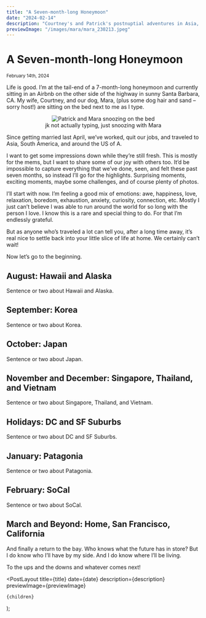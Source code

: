 ```yaml
---
title: "A Seven-month-long Honeymoon"
date: "2024-02-14"
description: "Courtney's and Patrick's postnuptial adventures in Asia, South America, and around the US of A."
previewImage: "/images/mara/mara_230213.jpeg"
---
```



# A Seven-month-long Honeymoon

<small>
  <time dateTime={date}>February 14th, 2024</time>
</small>

Life is good. I’m at the tail-end of a 7-month-long honeymoon and currently sitting in an Airbnb on the other side of the highway in sunny Santa Barbara, CA. My wife, Courtney, and our dog, Mara, (plus some dog hair and sand – sorry host!) are sitting on the bed next to me as I type.

<figure align="center">
  <Image
    src="/images/honeymoon/snoozing.jpg"
    className="mx-auto"
    alt="Patrick and Mara snoozing on the bed"
    width={500}
    height={500}
  />
  <figcaption>jk not actually typing, just snoozing with Mara</figcaption>
</figure>

Since getting married last April, we’ve worked, quit our jobs, and traveled to Asia, South America, and around the US of A.

I want to get some impressions down while they’re still fresh. This is mostly for the mems, but I want to share some of our joy with others too. It’d be impossible to capture everything that we’ve done, seen, and felt these past seven months, so instead I’ll go for the highlights. Surprising moments, exciting moments, maybe some challenges, and of course plenty of photos.

I’ll start with now. I’m feeling a good mix of emotions: awe, happiness, love, relaxation, boredom, exhaustion, anxiety, curiosity, connection, etc. Mostly I just can’t believe I was able to run around the world for so long with the person I love. I know this is a rare and special thing to do. For that I’m endlessly grateful.

But as anyone who’s traveled a lot can tell you, after a long time away, it’s real nice to settle back into your little slice of life at home. We certainly can’t wait!

Now let’s go to the beginning.

## August: Hawaii and Alaska

Sentence or two about Hawaii and Alaska.

## September: Korea

Sentence or two about Korea.

## October: Japan

Sentence or two about Japan.

## November and December: Singapore, Thailand, and Vietnam

Sentence or two about Singapore, Thailand, and Vietnam.

## Holidays: DC and SF Suburbs

Sentence or two about DC and SF Suburbs.

## January: Patagonia

Sentence or two about Patagonia.

## February: SoCal

Sentence or two about SoCal.

## March and Beyond: Home, San Francisco, California

And finally a return to the bay. Who knows what the future has in store? But I do know who I’ll have by my side. And I do know where I’ll be living.

To the ups and the downs and whatever comes next!

  <PostLayout
    title={title}
    date={date}
    description={description}
    previewImage={previewImage}
  >
    {children}
  </PostLayout>
);
